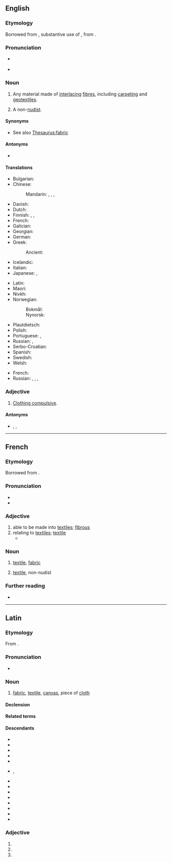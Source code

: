 ==English==
{{wikipedia|dab=textile (disambiguation)|textile}}

===Etymology===
{{root|en|ine-pro|*tetḱ-}}
Borrowed from {{bor|en|la|textile}}, substantive use of {{m|la|textilis||woven}}, from {{m|la|texō||weave}}.

===Pronunciation===
* {{a|UK|US}} {{IPA|en|/ˈtɛks.taɪl/}}
* {{audio|en|en-us-textile.ogg|Audio (US)}}

===Noun===
{{en-noun}}

# {{lb|en|usually|in the plural}} Any material made of [[interlacing]] [[fibre]]s, including [[carpeting]] and [[geotextile]]s.
# {{lb|en|naturism}} A non-[[nudist]].

====Synonyms====
* See also [[Thesaurus:fabric]]

====Antonyms====
* {{sense|naturism}} {{l|en|naturist}}

====Translations====
{{trans-top|cloth produced from fabric}}
* Bulgarian: {{t+|bg|плат|m}}
* Chinese:
*: Mandarin: {{t+|zh|紡織|sc=Hani}}, {{t+|zh|纺织|tr=fǎngzhī|sc=Hani}}, {{t+|zh|紡織品|sc=Hani}}, {{t+|zh|纺织品|tr=fǎngzhīpǐn|sc=Hani}}
* Danish: {{t|da|tekstil|n}}
* Dutch: {{t+|nl|textiel|n}}
* Finnish: {{t+|fi|tekstiili}}, {{t+|fi|kude}}, {{t+|fi|kangas}}
* French: {{t+|fr|textile}}
* Galician: {{t|gl|téxtil|m}}
* Georgian: {{t|ka|ტექსტილი|sc=Geor}}
* German: {{t+|de|Textilie|f}}
* Greek:
*: Ancient: {{t|grc|ὕφασμα|n}}
* Icelandic: {{t|is|textíll|m}}
* Italian: {{t+|it|tessuti|m-p}}
* Japanese: {{t+|ja|織物|tr=おりもの, orimono|sc=Jpan}}, {{t|ja|テクスタイル|tr=tekusutairu|sc=Jpan}}
{{trans-mid}}
* Latin: {{t|la|textilus|m}}
* Maori: {{t|mi|pūeru}}
* Nivkh: {{t|niv|пос}}
* Norwegian:
*: Bokmål: {{t|nb|tekstil}}
*: Nynorsk: {{t|nn|tekstil}}
* Plautdietsch: {{t|pdt|Zeich|n}}
* Polish: {{t+|pl|włókienniczy}}
* Portuguese: {{t+|pt|têxtil|m}}, {{t+|pt|tecido|m}}
* Russian: {{t+|ru|тексти́ль|m}}, {{t+|ru|ткань|f}}
* Serbo-Croatian: {{t+|sh|tekstil|m}}
* Spanish: {{t-needed|es}}
* Swedish: {{t+|sv|textilier|n-p}}
* Welsh: {{t|cy|tecstil|m}}
{{trans-bottom}}

{{trans-top|non-nudist}}
* French: {{t+|fr|textile|m|f}}
* Russian: {{t+|ru|тексти́льщик|m}}, {{t+|ru|тексти́льщица|f}}, {{t+|ru|тексти́льник|m}}, {{t|ru|тексти́льница|f}}
{{trans-bottom}}

===Adjective===
{{en-adj}}

# {{lb|en|naturism}} [[clothing compulsive|Clothing compulsive]].
#: {{ux|en|a '''textile''' beach}}

====Antonyms====
* {{sense|naturism}} {{l|en|clothing optional}}, {{l|en|nude}}, {{l|en|naturist}}

{{c|en|Textiles|Fibers}}

----

==French==

===Etymology===
Borrowed from {{bor|fr|la|textile}}.

===Pronunciation===
* {{fr-IPA}}
* {{audio|fr|Fr-textile.ogg|Audio ("le textile")}}

===Adjective===
{{fr-adj}}

# able to be made into [[#English|textile]]s; [[fibrous]] {{datedef|from 1752}}
# relating to [[#English|textile]]s; [[#English|textile]] {{datedef|from 1864}}
#* {{quote-book|fr|last=Fruit|first=Jean Pierre|title=Vexin normand ou Vexin parisien?: Contribution à l'étude géographique de l'espace rural|publisher=Presse Universitaires de France|year=1974|page=158|text=Les produits viennent surtout naturellement des grandes régions de l'industrie '''textile''' : Mulhouse pour les tissus de coton et la mercerie, le Nord pour les lainages, Troyes pour la bonneterie.|t=The products mainly come naturally from the great regions of the '''textile''' industry: Mulhouse for cotton fabrics and mercerie, the North [of France] for woollens, Troyes for hosiery.}}

===Noun===
{{fr-noun|m}}

# [[#English|textile]], [[fabric]] {{datedef|from 1872}}
# {{lb|fr|naturism}} [[#English|textile]], non-nudist

===Further reading===
* {{R:TLFi}}

{{C|fr|Textiles|Fabrics}}

----

==Latin==

===Etymology===
From {{m|la|textilis||woven}}.

===Pronunciation===
* {{la-IPA}}

===Noun===
{{la-noun|textile<3>}}

# [[fabric]], [[#English|textile]], [[canvas]], piece of [[cloth]]

====Declension====
{{la-ndecl|textile<3>}}

====Related terms====
{{rel4|la|texō|textilis|textor|textōrius|textrīnus|textrīx|textum|textus}}

====Descendants====
{{i|all borrowed}}
{{top2}}
* {{desc|ca|tèxtil}}
* {{desc|da|tekstil}}
* {{desc|nl|textiel}}
* {{desc|en|textile}}
* {{desc|fr|textile}}
* {{desc|de|Textil}}, {{l|de|Textilie}}
* {{desc|lv|tekstils}}
* {{desc|nb|tekstil}}
* {{desc|nn|tekstil}}
* {{desc|pt|têxtil}}
* {{desc|ro|textil}}
* {{desc|ru|текстиль}}
* {{desc|es|textil}}
* {{desc|sv|textil}}
{{bottom}}

===Adjective===
{{la-adj-form|textile}}

# {{inflection of|la|textilis||nom|n|s}}
# {{inflection of|la|textilis||acc|n|s}}
# {{inflection of|la|textilis||voc|n|s}}

{{c|la|Fabrics|Textiles}}